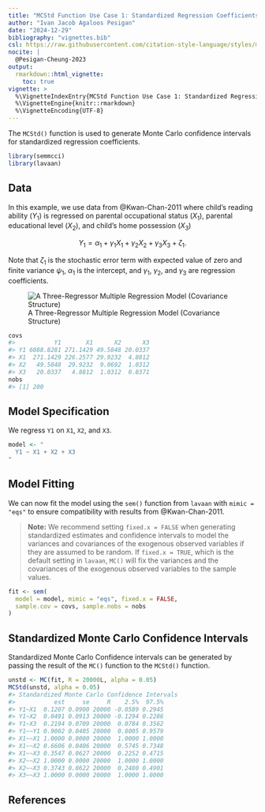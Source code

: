 ```yaml
---
title: "MCStd Function Use Case 1: Standardized Regression Coefficients"
author: "Ivan Jacob Agaloos Pesigan"
date: "2024-12-29"
bibliography: "vignettes.bib"
csl: https://raw.githubusercontent.com/citation-style-language/styles/master/apa.csl
nocite: |
  @Pesigan-Cheung-2023
output:
  rmarkdown::html_vignette:
    toc: true
vignette: >
  %\VignetteIndexEntry{MCStd Function Use Case 1: Standardized Regression Coefficients}
  %\VignetteEngine{knitr::rmarkdown}
  %\VignetteEncoding{UTF-8}
---
```


<!-- vignettes/mcstd-1-std-regression.Rmd is generated from .setup/vignettes/mcstd-1-std-regression.Rmd.orig. Please edit that file -->





The `MCStd()` function is used
to generate Monte Carlo confidence intervals
for standardized regression coefficients.


``` r
library(semmcci)
library(lavaan)
```

## Data

In this example,
we use data from @Kwan-Chan-2011
where child's reading ability ($Y_{1}$)
is regressed on
parental occupational status ($X_{1}$),
parental educational level ($X_{2}$), and
child's home possession ($X_{3}$)

$$
    Y_{1}
    =
    \alpha_{1}
    +
    \gamma_{1}
    X_{1}
    +
    \gamma_{2}
    X_{2}
    +
    \gamma_{3}
    X_{3}
    +
    \zeta_{1} .
$$

\noindent Note that $\zeta_{1}$ is the stochastic error term
with expected value of zero
and finite variance $\psi_{1}$,
$\alpha_{1}$ is the intercept,
and $\gamma_{1}$, $\gamma_{2}$, and $\gamma_{3}$
are regression coefficients.

![A Three-Regressor Multiple Regression Model (Covariance Structure)](https://raw.githubusercontent.com/jeksterslab/semmcci/main/.setup/latex/figures/png/kwan-2011-example-1.png)




``` r
covs
#>           Y1       X1      X2      X3
#> Y1 6088.8281 271.1429 49.5848 20.0337
#> X1  271.1429 226.2577 29.9232  4.8812
#> X2   49.5848  29.9232  9.0692  1.0312
#> X3   20.0337   4.8812  1.0312  0.8371
nobs
#> [1] 200
```

## Model Specification

We regress `Y1` on `X1`, `X2`, and `X3`.


``` r
model <- "
  Y1 ~ X1 + X2 + X3
"
```

## Model Fitting

We can now fit the model using the `sem()` function from `lavaan`
with `mimic = "eqs"`
to ensure compatibility with results from @Kwan-Chan-2011.

> **Note:** We recommend setting `fixed.x = FALSE`
> when generating standardized estimates and confidence intervals
> to model the variances and covariances of the exogenous observed variables
> if they are assumed to be random.
> If `fixed.x = TRUE`, which is the default setting in `lavaan`,
> `MC()` will fix the variances and the covariances
> of the exogenous observed variables to the sample values.


``` r
fit <- sem(
  model = model, mimic = "eqs", fixed.x = FALSE,
  sample.cov = covs, sample.nobs = nobs
)
```

## Standardized Monte Carlo Confidence Intervals

Standardized Monte Carlo Confidence intervals can be generated by passing the result of the `MC()` function to the `MCStd()` function.


``` r
unstd <- MC(fit, R = 20000L, alpha = 0.05)
MCStd(unstd, alpha = 0.05)
#> Standardized Monte Carlo Confidence Intervals
#>           est     se     R    2.5%  97.5%
#> Y1~X1  0.1207 0.0900 20000 -0.0589 0.2945
#> Y1~X2  0.0491 0.0913 20000 -0.1294 0.2286
#> Y1~X3  0.2194 0.0709 20000  0.0784 0.3562
#> Y1~~Y1 0.9002 0.0405 20000  0.8005 0.9579
#> X1~~X1 1.0000 0.0000 20000  1.0000 1.0000
#> X1~~X2 0.6606 0.0406 20000  0.5745 0.7348
#> X1~~X3 0.3547 0.0627 20000  0.2252 0.4715
#> X2~~X2 1.0000 0.0000 20000  1.0000 1.0000
#> X2~~X3 0.3743 0.0622 20000  0.2480 0.4901
#> X3~~X3 1.0000 0.0000 20000  1.0000 1.0000
```

## References
